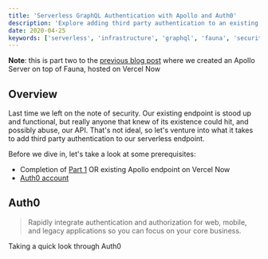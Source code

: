 ```yaml
---
title: 'Serverless GraphQL Authentication with Apollo and Auth0'
description: 'Explore adding third party authentication to an existing Apollo endpoint with Auth0'
date: 2020-04-25
keywords: ['serverless', 'infrastructure', 'graphql', 'fauna', 'security']
---
```


<!-- ![White Building - Photo by Joel Filipe on Unsplash](joel-filipe-white-building.jpg) -->

**Note**: this is part two to the [previous blog post](https://josefaidt.dev/blog/2020/04/serverless-graphql-with-fauna-and-now) where we created an Apollo Server on top of Fauna, hosted on Vercel Now

## Overview

Last time we left on the note of security. Our existing endpoint is stood up and functional, but really anyone that knew of its existence could hit, and possibly abuse, our API. That's not ideal, so let's venture into what it takes to add third party authentication to our serverless endpoint.

Before we dive in, let's take a look at some prerequisites:

- Completion of [Part 1](https://josefaidt.dev/blog/2020/04/serverless-graphql-with-fauna-and-now) OR existing Apollo endpoint on Vercel Now
- [Auth0 account](https://auth0.com)

## Auth0

> Rapidly integrate authentication and authorization for web, mobile, and legacy applications so you can focus on your core business.

Taking a quick look through Auth0

